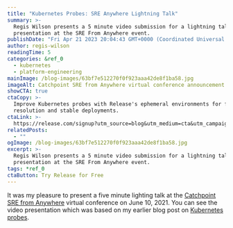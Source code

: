 ```yaml
---
title: "Kubernetes Probes: SRE Anywhere Lightning Talk"
summary: >-
  Regis Wilson presents a 5 minute video submission for a lightning talk
  presentation at the SRE From Anywhere event.
publishDate: "Fri Apr 21 2023 20:04:43 GMT+0000 (Coordinated Universal Time)"
author: regis-wilson
readingTime: 5
categories: &ref_0
  - kubernetes
  - platform-engineering
mainImage: /blog-images/63bf7e512270f0f923aaa42de8f1ba58.jpg
imageAlt: Catchpoint SRE from Anywhere virtual conference announcement banner
showCTA: true
ctaCopy: >-
  Improve Kubernetes probes with Release's ephemeral environments for faster bug
  resolution and stable deployments.
ctaLink: >-
  https://release.com/signup?utm_source=blog&utm_medium=cta&utm_campaign=blog-cta&utm_content=kubernetes-probes-sre-anywhere-lightning-talk
relatedPosts:
  - ""
ogImage: /blog-images/63bf7e512270f0f923aaa42de8f1ba58.jpg
excerpt: >-
  Regis Wilson presents a 5 minute video submission for a lightning talk
  presentation at the SRE From Anywhere event.
tags: *ref_0
ctaButton: Try Release for Free
---
```


It was my pleasure to present a five minute lighting talk at the [Catchpoint SRE from Anywhere](https://www.catchpoint.com/sre/from-anywhere-2021) virtual conference on June 10, 2021. You can see the video presentation which was based on my earlier blog post on [Kubernetes probes](https://releasehub.com/blog/kubernetes-health-checks-2-ways-to-improve-stability).

